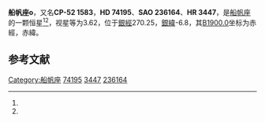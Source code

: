 {{Starbox begin
| name = 船帆座o
}}
{{Starbox observe
| epoch = [[J2000.0|J2000.0]]
| constell = [[船帆座|船帆座]]<ref name=SIMBAD>{{cite web
 | url=http://simbad.u-strasbg.fr/simbad/sim-id?Ident=HR+3447
 | title =Pulsating variable Star
 | publisher=Centre de Données astronomiques de Strasbourg
 | work=SIMBAD
 | accessdate=2012-07-13}}</ref><ref name=DATA>{{cite web
 | url=http://vizier.u-strasbg.fr/viz-bin/VizieR-5?-out.add=.&-source=5050&-corr=PK=HR&-out.max=9999&HR=3447
 | title =VizieR Detailed Page
 | accessdate=2012-07-13}}</ref>
| 星官 = 
| ra = {{RA|8|40|17.6}}<ref name=SIMBAD /><ref name=DATA />
| dec = {{DEC|-52|55|19}}<ref name=SIMBAD /><ref name=DATA />
| appmag_v = 3.62<ref name=SIMBAD /><ref name=DATA />
}}
{{Starbox character
| class = B3IV<ref name=SIMBAD /><ref name=DATA />
| b-v = -0.18<ref name=SIMBAD /><ref name=DATA />
| u-b = -0.64<ref name=SIMBAD /><ref name=DATA />
| r-i = -0.18<ref name=SIMBAD /><ref name=DATA />
| variable = 
}}
{{Starbox astrometry
| radial_v = -0.64
| prop_mo_ra = 16
| parallax = 
| p_error = 
}}
{{Starbox catalog
| names =CP-52 1583，[[SAO星表|SAO]] 236164，[[HD星表|HD]] 74195，[[HR星表|HR]] 3447}}
{{Starbox reference |Simbad=HR+3447}}
{{Starbox end}}

'''船帆座o'''，又名'''CP-52 1583'''，'''HD 74195'''、'''SAO 236164'''、'''HR 3447'''，是[[船帆座|船帆座]]的一颗恒星<ref name=SIMBAD /><ref name=DATA />，视星等为3.62，位于[[銀道座標系|銀經]]270.25，[[銀道座標系|銀緯]]-6.8，其[[B1900.0|B1900.0]]坐标为赤經{{RA|8|37|25.6}}，赤緯{{DEC|-52|-6.8|0}}。

== 参考文献 ==
{{reflist}}

{{star-stub}}

{{船帆座恒星}}
[[Category:船帆座|Category:船帆座]]
[[Category:HD和HDE天體|74195]]
[[Category:HR天體|3447]]
[[Category:SAO天體|236164]]